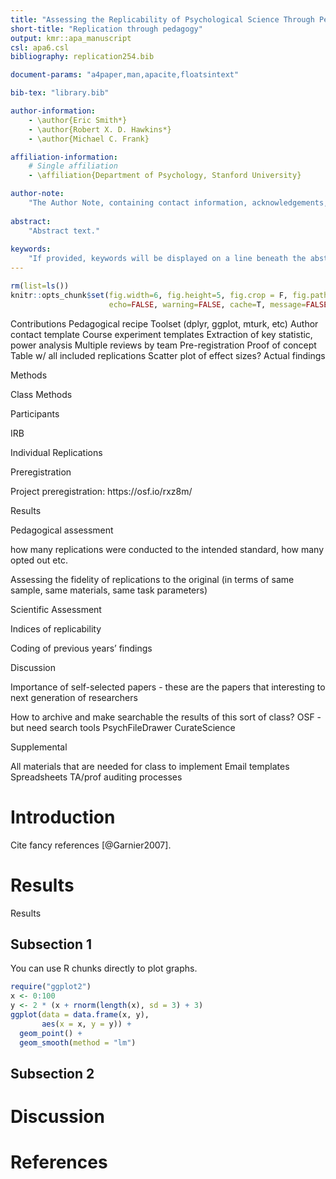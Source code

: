 ```yaml
---
title: "Assessing the Replicability of Psychological Science Through Pedagogy"
short-title: "Replication through pedagogy"
output: kmr::apa_manuscript
csl: apa6.csl
bibliography: replication254.bib

document-params: "a4paper,man,apacite,floatsintext"

bib-tex: "library.bib"

author-information:
    - \author{Eric Smith*}
    - \author{Robert X. D. Hawkins*}
    - \author{Michael C. Frank}

affiliation-information:
    # Single affiliation
    - \affiliation{Department of Psychology, Stanford University}

author-note:
    "The Author Note, containing contact information, acknowledgements, etc"
    
abstract: 
    "Abstract text."
    
keywords:
    "If provided, keywords will be displayed on a line beneath the abstract."
---
```


```r
rm(list=ls())
knitr::opts_chunk$set(fig.width=6, fig.height=5, fig.crop = F, fig.path='figs/',
                      echo=FALSE, warning=FALSE, cache=T, message=FALSE, sanitize = T)
```


Contributions
Pedagogical recipe
Toolset (dplyr, ggplot, mturk, etc)
Author contact template
Course experiment templates
Extraction of key statistic, power analysis
Multiple reviews by team
Pre-registration
Proof of concept
Table w/ all included replications
Scatter plot of effect sizes?
Actual findings


Methods

Class Methods

Participants

IRB

Individual Replications

Preregistration

Project preregistration: https://osf.io/rxz8m/
  
  Results

Pedagogical assessment 

how many replications were conducted to the intended standard, how many opted out etc. 

Assessing the fidelity of replications to the original (in terms of same sample, same materials, same task parameters) 

Scientific Assessment

Indices of replicability 


Coding of previous years’ findings

Discussion

Importance of self-selected papers - these are the papers that interesting to next generation of researchers

How to archive and make searchable the results of this sort of class?
OSF - but need search tools
PsychFileDrawer
CurateScience

Supplemental

All materials that are needed for class to implement
Email templates
Spreadsheets
TA/prof auditing processes


# Introduction 
Cite fancy references [@Garnier2007].

# Results 
Results 

## Subsection 1 
You can use R chunks directly to plot graphs.

```r
require("ggplot2")
x <- 0:100
y <- 2 * (x + rnorm(length(x), sd = 3) + 3)
ggplot(data = data.frame(x, y), 
       aes(x = x, y = y)) + 
  geom_point() + 
  geom_smooth(method = "lm")
```

## Subsection 2 

# Discussion 

# References 
